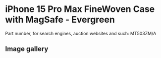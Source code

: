 
# iPhone 15 Pro Max FineWoven Case with MagSafe - Evergreen

Part number, for search engines, auction websites and such: MT503ZM/A

## Image gallery

<div style={{ width: "768px" }}>
  <GalleryComponent
    images={[
      {
        original: "/everysource/MT503.webp",
        thumbnail: "/everypreview/MT503.webp",
      },
      {
        original: "/everysource/MT503_AV1.webp",
        thumbnail: "/everypreview/MT503_AV1.webp",
      },
      {
        original: "/everysource/MT503_AV2.webp",
        thumbnail: "/everypreview/MT503_AV2.webp",
      },
      {
        original: "/everysource/MT503_AV3.webp",
        thumbnail: "/everypreview/MT503_AV3.webp",
      }
    ]}
  />
</div>